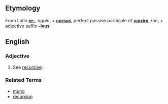 ==Etymology==
From Latin '''[[re-]]''', ''again'', + '''[[cursus]]''', perfect passive participle of '''[[currire]]''', ''run'', + adjective suffix '''[[-ivus]]'''

==English==
===Adjective===
# See [[recursive]].

===Related Terms===
*[[mung]]
*[[recursion]]